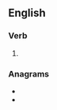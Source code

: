 ==English==

===Verb===
{{head|en|verb form}}

# {{en-third-person singular of|draw out}}

===Anagrams===
* {{l|en|outdraws}}
* {{l|en|outwards}}